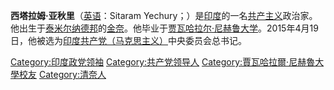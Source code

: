 {{noteTA
|1=zh-cn:金奈; zh-tw:清奈; zh-hk:清奈; zh-sg:真奈;
|2=zh-cn:泰米尔纳德; zh-tw:坦米爾那都; zh-hk:淡米爾納德; zh-sg:淡米尔纳德;
}}
{{blpunsourced|time=2018-12-11T05:53:14+00:00}}
{{expand English|time=2018-12-11T05:53:14+00:00}}
'''西塔拉姆·亚秋里'''（[[英语|英语]]：Sitaram Yechury；{{bd|1952年|8月12日|}}）是[[印度|印度]]的一名[[共产主义|共产主义]]政治家。他出生于[[泰米尔纳德邦|泰米尔纳德邦]]的[[金奈|金奈]]。他毕业于[[贾瓦哈拉尔·尼赫鲁大学|贾瓦哈拉尔·尼赫鲁大学]]。2015年4月19日，他被选为[[印度共产党（马克思主义）|印度共产党（马克思主义）]]中央委员会总书记。
{{DEFAULTSORT:Yechury}}
[[Category:印度政党领袖|Category:印度政党领袖]]
[[Category:共产党领导人|Category:共产党领导人]]
[[Category:賈瓦哈拉爾·尼赫魯大學校友|Category:賈瓦哈拉爾·尼赫魯大學校友]]
[[Category:清奈人|Category:清奈人]]